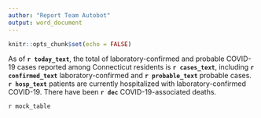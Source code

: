 ```yaml
---
author: "Report Team Autobot"
output: word_document
---
```


```r
knitr::opts_chunk$set(echo = FALSE)
```

As of **`r today_text`**, the total of laboratory-confirmed and probable COVID-19 cases reported among Connecticut residents is **`r cases_text`**, including **`r confirmed_text`** laboratory-confirmed and **`r probable_text`** probable cases.  **`r hosp_text `** patients are currently hospitalized with laboratory-confirmed COVID-19. There have been **`r dec`** COVID-19-associated deaths.  

`r mock_table`



